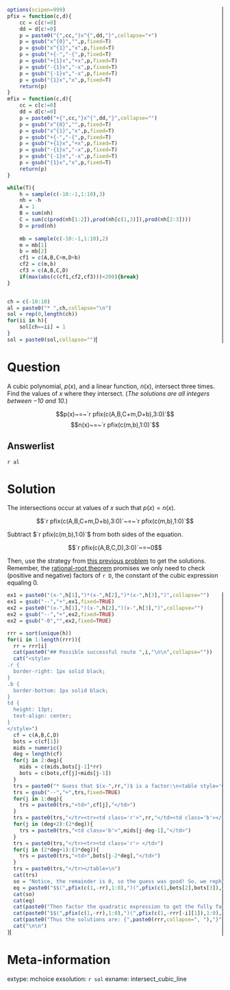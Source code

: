```r
options(scipen=999)
pfix = function(c,d){
    cc = c[c!=0]
    dd = d[c!=0]
    p = paste0("{",cc,"}x^{",dd,"}",collapse="+")
    p = gsub("x^{0}","",p,fixed=T)
    p = gsub("x^{1}","x",p,fixed=T)
    p = gsub("+{-","-{",p,fixed=T)
    p = gsub("+{1}x","+x",p,fixed=T)
    p = gsub("-{1}x","-x",p,fixed=T)
    p = gsub("{-1}x","-x",p,fixed=T)
    p = gsub("{1}x","x",p,fixed=T)
    return(p)
}
mfix = function(c,d){
    cc = c[c!=0]
    dd = d[c!=0]
    p = paste0("+{",cc,"}x^{",dd,"}",collapse="")
    p = gsub("x^{0}","",p,fixed=T)
    p = gsub("x^{1}","x",p,fixed=T)
    p = gsub("+{-","-{",p,fixed=T)
    p = gsub("+{1}x","+x",p,fixed=T)
    p = gsub("-{1}x","-x",p,fixed=T)
    p = gsub("{-1}x","-x",p,fixed=T)
    p = gsub("{1}x","x",p,fixed=T)
    return(p)
}

while(T){
    h = sample(c(-10:-1,1:10),3)
    nh = -h
    A = 1
    B = sum(nh)
    C = sum(c(prod(nh[1:2]),prod(nh[c(1,3)]),prod(nh[2:3])))
    D = prod(nh)
    
    mb = sample(c(-10:-1,1:10),2)
    m = mb[1]
    b = mb[2]
    cf1 = c(A,B,C+m,D+b)
    cf2 = c(m,b)
    cf3 = c(A,B,C,D)
    if(max(abs(c(cf1,cf2,cf3)))<200){break}
}


ch = c(-10:10)
al = paste0("* ",ch,collapse="\n")
sol = rep(0,length(ch))
for(ii in h){
    sol[ch==ii] = 1
}
sol = paste0(sol,collapse="")

```



Question
========

A cubic polynomial, $p(x)$, and a linear function, $n(x)$, intersect three times. Find the values of $x$ where they intersect. (*The solutions are all integers between $-10$ and $10$.*)

$$p(x)~=~`r pfix(c(A,B,C+m,D+b),3:0)`$$
$$n(x)~=~`r pfix(c(m,b),1:0)`$$

Answerlist
--------

`r al`


Solution
========

The intersections occur at values of $x$ such that $p(x)=n(x)$.

$$`r pfix(c(A,B,C+m,D+b),3:0)`~=~`r pfix(c(m,b),1:0)`$$

Subtract $`r pfix(c(m,b),1:0)`$ from both sides of the equation.

$$`r pfix(c(A,B,C,D),3:0)`~=~0$$

Then, use the strategy from [this previous problem](https://chadworley.github.io/a2/u06/outhtml/05_solve_cubic_easy_integers.html) to get the solutions. Remember, the [rational-root theorem](https://en.wikipedia.org/wiki/Rational_root_theorem) promises we only need to check (positive and negative) factors of `r D`, the constant of the cubic expression equaling 0.

<style>
.r {
  border-right: 1px solid black;
}
.b {
  border-bottom: 1px solid black;
}
td {
  height: 13pt;
  text-align: center;
}
</style>

```r

ex1 = paste0("(x-",h[1],")*(x-",h[2],")*(x-",h[3],")",collapse="")
ex1 = gsub("--","+",ex1,fixed=TRUE)
ex2 = paste0("(x-",h[1],")(x-",h[2],")(x-",h[3],")",collapse="")
ex2 = gsub("--","+",ex2,fixed=TRUE)
ex2 = gsub("-0","",ex2,fixed=TRUE)

rrr = sort(unique(h))
for(i in 1:length(rrr)){
  rr = rrr[i]
  cat(paste0("## Possible successful route ",i,"\n\n",collapse=""))
  cat("<style>
.r {
  border-right: 1px solid black;
}
.b {
  border-bottom: 1px solid black;
}
td {
  height: 13pt;
  text-align: center;
}
</style>")
  cf = c(A,B,C,D)
  bots = c(cf[1])
  mids = numeric()
  deg = length(cf)
  for(j in 2:deg){
    mids = c(mids,bots[j-1]*rr)
    bots = c(bots,cf[j]+mids[j-1])
  }
  trs = paste0("* Guess that $(x-",rr,")$ is a factor:\n<table style='width:50%'><tr><td class='r'></td>",collapse="")
  trs = gsub("--","+",trs,fixed=TRUE)
  for(j in 1:deg){
    trs = paste0(trs,"<td>",cf[j],"</td>")
  }
  trs = paste0(trs,"</tr><tr><td class='r'>",rr,"</td><td class='b'></td>")
  for(j in (deg+2):(2*deg)){
    trs = paste0(trs,"<td class='b'>",mids[j-deg-1],"</td>")
  }
  trs = paste0(trs,"</tr><tr><td class='r'> </td>")
  for(j in (2*deg+1):(3*deg)){
    trs = paste0(trs,"<td>",bots[j-2*deg],"</td>")
  }
  trs = paste0(trs,"</tr></table>\n")
  cat(trs)
  so = "Notice, the remainder is 0, so the guess was good! So, we rephrase the original equation into a semi-factored form."
  eq = paste0("$$(",pfix(c(1,-rr),1:0),")(",pfix(c(1,bots[2],bots[3]),2:0),")=0$$",collapse="")
  cat(so)
  cat(eq)
  cat(paste0("Then factor the quadratic expression to get the fully factored form of the equation. You can do this by finding two integers that multiply to give ",bots[3]," and add to give ",bots[2],"."))
  cat(paste0("$$(",pfix(c(1,-rr),1:0),")(",pfix(c(1,-rrr[-i][1]),1:0),")(",pfix(c(1,-rrr[-i][2]),1:0),")=0$$"))
  cat(paste0("Thus the solutions are: {",paste0(rrr,collapse=", "),"}"))
  cat("\n\n")
}
```




Meta-information
============
extype: mchoice
exsolution: `r sol`
exname: intersect_cubic_line